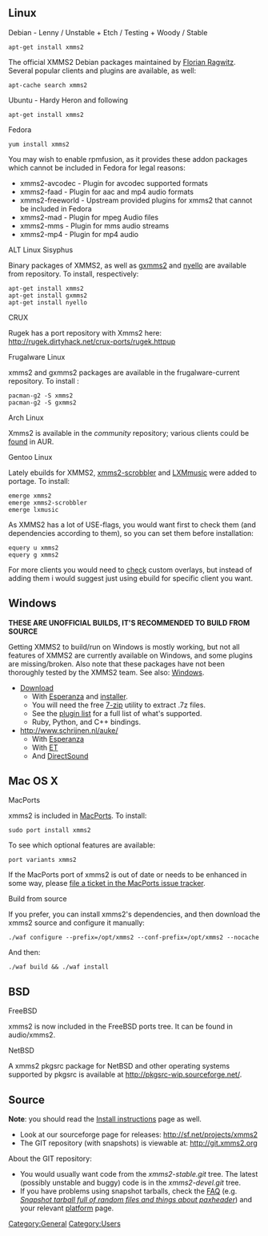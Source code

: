 {{ReleaseStatus}}

== Linux ==

; Debian - Lenny / Unstable + Etch / Testing + Woody / Stable

 apt-get install xmms2

The official XMMS2 Debian packages maintained by [[User:rafl|Florian Ragwitz]]. Several popular clients and plugins are available, as well:

 apt-cache search xmms2

; Ubuntu - Hardy Heron and following

 apt-get install xmms2

; Fedora

 yum install xmms2

You may wish to enable rpmfusion, as it provides these addon packages which cannot be included in Fedora for legal reasons:

* xmms2-avcodec - Plugin for avcodec supported formats
* xmms2-faad - Plugin for aac and mp4 audio formats
* xmms2-freeworld - Upstream provided plugins for xmms2 that cannot be included in Fedora
* xmms2-mad - Plugin for mpeg Audio files
* xmms2-mms - Plugin for mms audio streams
* xmms2-mp4 - Plugin for mp4 audio 

; ALT Linux Sisyphus

Binary packages of XMMS2, as well as [[Client:gxmms2 | gxmms2]] and [[Client:nyello | nyello]] are available from repository. To install, respectively:
 apt-get install xmms2
 apt-get install gxmms2
 apt-get install nyello

; CRUX
Rugek has a port repository with Xmms2 here: http://rugek.dirtyhack.net/crux-ports/rugek.httpup

; Frugalware Linux

xmms2 and gxmms2 packages are available in the frugalware-current repository. To install :
 pacman-g2 -S xmms2
 pacman-g2 -S gxmms2

; Arch Linux
Xmms2 is available in the ''community'' repository; various clients could be [http://aur.archlinux.org/packages.php?K=xmms2 found] in AUR.

; Gentoo Linux
Lately ebuilds for XMMS2, [http://xmms2.org/wiki/Client:XMMS2-Scrobbler xmms2-scrobbler] and [http://xmms2.org/wiki/Client:LXMusic LXMmusic] were added to portage. To install:
 emerge xmms2
 emerge xmms2-scrobbler
 emerge lxmusic

As XMMS2 has a lot of USE-flags, you would want first to check them (and dependencies according to them), so you can set them before installation:
 equery u xmms2
 equery g xmms2

For more clients you would need to [http://gpo.zugaina.org/Search?search=xmms2 check] custom overlays, but instead of adding them i would suggest just using ebuild for specific client you want.


== Windows ==

'''THESE ARE UNOFFICIAL BUILDS, IT'S RECOMMENDED TO BUILD FROM SOURCE'''

Getting XMMS2 to build/run on Windows is mostly working, but not all features of XMMS2 are currently available on Windows, and some plugins are missing/broken. Also note that these packages have not been thoroughly tested by the XMMS2 team. See also: [[Windows]].

* [http://xmms2.org/~puzzles/win32/XMMS2-DrJekyll.7z Download]
** With [[Client:Esperanza|Esperanza]] and [http://xmms2.org/~puzzles/win32/ installer].
** You will need the free [http://www.7-zip.org/ 7-zip] utility to extract .7z files.
** See the [http://xmms2.org/~puzzles/win32/plugin_list.txt plugin list] for a full list of what's supported.
** Ruby, Python, and C++ bindings.
* http://www.schrijnen.nl/auke/
** With [[Client:Esperanza|Esperanza]]
** With [[ET]]
** And [[Component:DirectSound|DirectSound]]

== Mac OS X ==

; MacPorts
xmms2 is included in [https://www.macports.org MacPorts]. To install:
 sudo port install xmms2

To see which optional features are available:
 port variants xmms2

If the MacPorts port of xmms2 is out of date or needs to be enhanced in some way, please [https://guide.macports.org/chunked/project.html file a ticket in the MacPorts issue tracker].

; Build from source

If you prefer, you can install xmms2's dependencies, and then download the xmms2 source and configure it manually:
 ./waf configure --prefix=/opt/xmms2 --conf-prefix=/opt/xmms2 --nocache

And then:
 ./waf build && ./waf install

== BSD ==

; FreeBSD
xmms2 is now included in the FreeBSD ports tree. It can be found in audio/xmms2.

; NetBSD
A xmms2 pkgsrc package for NetBSD and other operating systems supported by pkgsrc is available at http://pkgsrc-wip.sourceforge.net/.

== Source ==
'''Note''': you should read the [[Install instructions]] page as well.
* Look at our sourceforge page for releases: http://sf.net/projects/xmms2
* The GIT repository (with snapshots) is viewable at: http://git.xmms2.org

About the GIT repository:
* You would usually want code from the ''xmms2-stable.git'' tree. The latest (possibly unstable and buggy) code is in the ''xmms2-devel.git'' tree.
* If you have problems using snapshot tarballs, check the [[FAQ]] (e.g. ''[[FAQ#Snapshot_tarball_full_of_random_files_and_things_about_.27paxheader.27 | Snapshot tarball full of random files and things about paxheader]]'') and your relevant [[:Category:Platforms | platform]] page.

[[Category:General]]
[[Category:Users]]